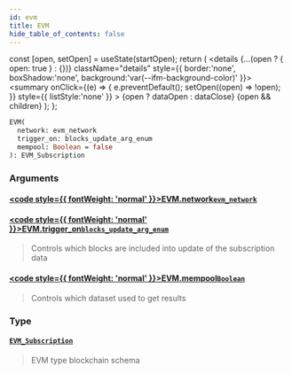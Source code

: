 ```yaml
---
id: evm
title: EVM
hide_table_of_contents: false
---
```







  const [open, setOpen] = useState(startOpen);
  return (
    <details {...(open ? { open: true } : {})} className="details" style={{ border:'none', boxShadow:'none', background:'var(--ifm-background-color)' }}>
      <summary
        onClick={(e) => {
          e.preventDefault();
          setOpen((open) => !open);
        }}
        style={{ listStyle:'none' }}
      >
      {open ? dataOpen : dataClose}
      </summary>
      {open && children}
    </details>
  );
};













```graphql
EVM(
  network: evm_network
  trigger_on: blocks_update_arg_enum
  mempool: Boolean = false
): EVM_Subscription
```




### Arguments

#### [<code style={{ fontWeight: 'normal' }}>EVM.<b>network</b></code>](#)<Bullet />[`evm_network`](/docs/graphql-reference/enums/evm-network) <Badge class="badge badge--secondary" text="enum"/> 
> 
> 
> 
> 

#### [<code style={{ fontWeight: 'normal' }}>EVM.<b>trigger_on</b></code>](#)<Bullet />[`blocks_update_arg_enum`](/docs/graphql-reference/enums/blocks-update-arg-enum) <Badge class="badge badge--secondary" text="enum"/> 
> 
> 
> Controls which blocks are included into update of the subscription data
> 

#### [<code style={{ fontWeight: 'normal' }}>EVM.<b>mempool</b></code>](#)<Bullet />[`Boolean`](/docs/graphql-reference/scalars/boolean) <Badge class="badge badge--secondary" text="scalar"/> 
> 
> 
> Controls which dataset used to get results
> 

### Type

#### [`EVM_Subscription`](/docs/graphql-reference/objects/evm-subscription) <Badge class="badge badge--secondary" text="object"/> 
> 
> 
> EVM type blockchain schema
> 



